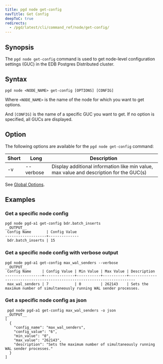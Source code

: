 ```yaml
---
title: pgd node get-config
navTitle: Get Config
deepToC: true
redirects:
  - /pgd/latest/cli/command_ref/node/get-config/
---
```


## Synopsis

The `pgd node get-config` command is used to get node-level configuration settings (GUC) in the EDB Postgres Distributed cluster.

## Syntax

```plaintext
pgd node <NODE_NAME> get-config [OPTIONS] [CONFIG]
```

Where `<NODE_NAME>` is the name of the node for which you want to get options.

And `[CONFIG]` is the name of a specific GUC you want to get. If no option is specified, all GUCs are displayed.

## Option

 The following options are available for the `pgd node get-config` command:

| Short | Long       | Description                                                                              |
|-------|------------|------------------------------------------------------------------------------------------|
| -v    | --verbose  | Display additional information like min value, max value and description for the GUC(s)  |


See [Global Options](/pgd/latest/reference/cli/command_ref/#global-options).


## Examples

### Get a specific node config

```shell
pgd node pgd-a1 get-config bdr.batch_inserts
__OUTPUT__
 Config Name       | Config Value
-------------------+--------------
 bdr.batch_inserts | 15
```

### Get a specific node config with verbose output

```shell
pgd node pgd-a1 get-config max_wal_senders --verbose
__OUTPUT__
 Config Name     | Config Value | Min Value | Max Value | Description
-----------------+--------------+-----------+-----------+-------------------------------------------------------------------------
 max_wal_senders | 7            | 0         | 262143    | Sets the maximum number of simultaneously running WAL sender processes.
```

### Get a specific node config as json

```shell
 pgd node pgd-a1 get-config max_wal_senders -o json
__OUTPUT__
[
  {
    "config_name": "max_wal_senders",
    "config_value": "6",
    "min_value": "0",
    "max_value": "262143",
    "description": "Sets the maximum number of simultaneously running WAL sender processes."
  }
]
```
